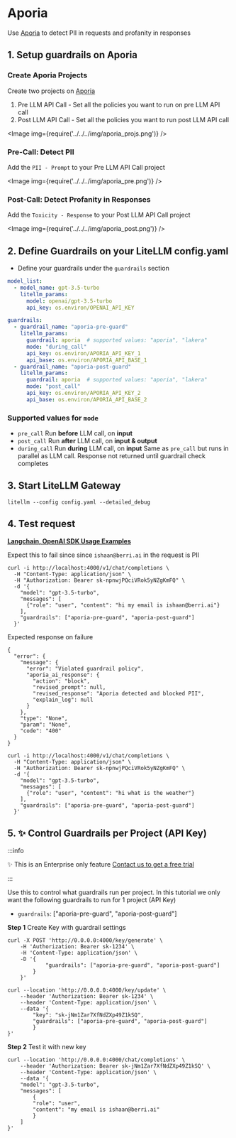 


# Aporia

Use [Aporia](https://www.aporia.com/) to  detect PII in requests and profanity in responses

## 1. Setup guardrails on Aporia

### Create Aporia Projects

Create two projects on [Aporia](https://guardrails.aporia.com/)

1. Pre LLM API Call - Set all the policies you want to run on pre LLM API call 
2. Post LLM API Call - Set all the policies you want to run post LLM API call

<Image img={require('../../../img/aporia_projs.png')} />


### Pre-Call: Detect PII

Add the `PII - Prompt` to your Pre LLM API Call project

<Image img={require('../../../img/aporia_pre.png')} />

### Post-Call: Detect Profanity in Responses

Add the `Toxicity - Response` to your Post LLM API Call project

<Image img={require('../../../img/aporia_post.png')} />


## 2. Define Guardrails on your LiteLLM config.yaml 

- Define your guardrails under the `guardrails` section
```yaml
model_list:
  - model_name: gpt-3.5-turbo
    litellm_params:
      model: openai/gpt-3.5-turbo
      api_key: os.environ/OPENAI_API_KEY

guardrails:
  - guardrail_name: "aporia-pre-guard"
    litellm_params:
      guardrail: aporia  # supported values: "aporia", "lakera"
      mode: "during_call"
      api_key: os.environ/APORIA_API_KEY_1
      api_base: os.environ/APORIA_API_BASE_1
  - guardrail_name: "aporia-post-guard"
    litellm_params:
      guardrail: aporia  # supported values: "aporia", "lakera"
      mode: "post_call"
      api_key: os.environ/APORIA_API_KEY_2
      api_base: os.environ/APORIA_API_BASE_2
```

### Supported values for `mode`

- `pre_call` Run **before** LLM call, on **input**
- `post_call` Run **after** LLM call, on **input & output**
- `during_call` Run **during** LLM call, on **input** Same as `pre_call` but runs in parallel as LLM call.  Response not returned until guardrail check completes

## 3. Start LiteLLM Gateway 


```shell
litellm --config config.yaml --detailed_debug
```

## 4. Test request 

**[Langchain, OpenAI SDK Usage Examples](../proxy/user_keys#request-format)**

<Tabs>
<TabItem label="Unsuccessful call" value = "not-allowed">

Expect this to fail since since `ishaan@berri.ai` in the request is PII

```shell
curl -i http://localhost:4000/v1/chat/completions \
  -H "Content-Type: application/json" \
  -H "Authorization: Bearer sk-npnwjPQciVRok5yNZgKmFQ" \
  -d '{
    "model": "gpt-3.5-turbo",
    "messages": [
      {"role": "user", "content": "hi my email is ishaan@berri.ai"}
    ],
    "guardrails": ["aporia-pre-guard", "aporia-post-guard"]
  }'
```

Expected response on failure

```shell
{
  "error": {
    "message": {
      "error": "Violated guardrail policy",
      "aporia_ai_response": {
        "action": "block",
        "revised_prompt": null,
        "revised_response": "Aporia detected and blocked PII",
        "explain_log": null
      }
    },
    "type": "None",
    "param": "None",
    "code": "400"
  }
}

```

</TabItem>

<TabItem label="Successful Call " value = "allowed">

```shell
curl -i http://localhost:4000/v1/chat/completions \
  -H "Content-Type: application/json" \
  -H "Authorization: Bearer sk-npnwjPQciVRok5yNZgKmFQ" \
  -d '{
    "model": "gpt-3.5-turbo",
    "messages": [
      {"role": "user", "content": "hi what is the weather"}
    ],
    "guardrails": ["aporia-pre-guard", "aporia-post-guard"]
  }'
```

</TabItem>


</Tabs>

## 5. ✨ Control Guardrails per Project (API Key)

:::info

✨ This is an Enterprise only feature [Contact us to get a free trial](https://calendly.com/d/4mp-gd3-k5k/litellm-1-1-onboarding-chat)

:::

Use this to control what guardrails run per project. In this tutorial we only want the following guardrails to run for 1 project (API Key)
- `guardrails`: ["aporia-pre-guard", "aporia-post-guard"]

**Step 1** Create Key with guardrail settings

<Tabs>
<TabItem value="/key/generate" label="/key/generate">

```shell
curl -X POST 'http://0.0.0.0:4000/key/generate' \
    -H 'Authorization: Bearer sk-1234' \
    -H 'Content-Type: application/json' \
    -D '{
            "guardrails": ["aporia-pre-guard", "aporia-post-guard"]
        }
    }'
```

</TabItem>
<TabItem value="/key/update" label="/key/update">

```shell
curl --location 'http://0.0.0.0:4000/key/update' \
    --header 'Authorization: Bearer sk-1234' \
    --header 'Content-Type: application/json' \
    --data '{
        "key": "sk-jNm1Zar7XfNdZXp49Z1kSQ",
        "guardrails": ["aporia-pre-guard", "aporia-post-guard"]
        }
}'
```

</TabItem>
</Tabs>

**Step 2** Test it with new key

```shell
curl --location 'http://0.0.0.0:4000/chat/completions' \
    --header 'Authorization: Bearer sk-jNm1Zar7XfNdZXp49Z1kSQ' \
    --header 'Content-Type: application/json' \
    --data '{
    "model": "gpt-3.5-turbo",
    "messages": [
        {
        "role": "user",
        "content": "my email is ishaan@berri.ai"
        }
    ]
}'
```



